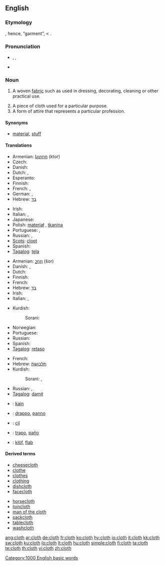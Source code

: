 ==English==

===Etymology===
{{etyl|ang}} {{term|clað||a cloth|lang=ang}}, hence, “garment”, < {{proto|Germanic|kalithaz}}.

===Pronunciation===
* {{enPR|klŏth}}, {{IPA|/klɒθ/}}, {{SAMPA|/klQT/}}
*: {{rhymes|ɒθ}}
* {{audio|en-us-cloth.ogg|Audio (US)}}

===Noun===
{{en-noun|pl=cloths|pl2=clothes}}

# {{uncountable}} A woven [[fabric]] such as used in dressing, decorating, cleaning or other practical use.
# A piece of cloth used for a particular purpose.
# A form of attire that represents a particular profession.

====Synonyms====
* {{sense|woven fabric}} [[material]], [[stuff]]

====Translations====
{{trans-top|woven fabric}}
* Armenian: [[կտոր]] (ktor)
* Czech: {{t+|cs|látka|f}}
* Danish: {{t-|da|stof|n}}
* Dutch: {{t+|nl|doek|n}}, {{t+|nl|kleed|n}}
* Esperanto: {{t|eo|ŝtofo}}
* Finnish: {{t+|fi|kangas}}
* French: {{t+|fr|tissu|m}}, {{t+|fr|étoffe|f}}
* German: {{t+|de|Stoff|m}}, {{t+|de|Tuch|n}}
* Hebrew: [[בד]] {{romanization of Hebrew|bad}} {{m}}
{{trans-mid}}
* Irish: {{t-|ga|éadach|m|xs=Irish}}
* Italian: {{t+|it|stoffa|f}}, {{t+|it|tessuto|m}}
* Japanese: {{t+|ja|布|tr=[[ぬの]], nuno|sc=Jpan}}
* Polish: [[materiał]] {{m}}, [[tkanina]] {{f}}
* Portuguese: {{t+|pt|pano|m}}, {{t+|pt|tecido|m}}
* Russian: {{t+|ru|ткань|f|tr=tkan'|sc=Cyrl}}, {{t+|ru|материя|f|tr=mat'érija|sc=Cyrl}}
* [[Scots]]: [[cloot]]
* Spanish: {{t+|es|tela|f}}
* [[Tagalog]]: [[tela]]
{{trans-bottom}}

{{trans-top|a piece of cloth}}
* Armenian: [[շոր]] (šor)
* Danish: {{t+|da|tøj|n}}, {{t-|da|klæde|n}}
* Dutch: {{t+|nl|vod|f}}
* Finnish: {{t+|fi|vaate}}
* French: {{t+|fr|tissu|m}}
* Hebrew: [[בד]] {{romanization of Hebrew|bád}} {{m}}
* Irish: {{t-|ga|éadach|m|xs=Irish}}
* Italian: {{t+|it|panno|m}}, {{t-|it|straccio|m}}
{{trans-mid}}
* Kurdish:
*: Sorani: {{t|ku|په‌ڕۆ|tr=perro|sc=KUchar}} {{g|Kurdish}}
* Norwegian: {{t+|no|stoff|n}}
* Portuguese: {{t+|pt|pano|m}}
* Russian: {{t+|ru|тряпка|f|tr=tr'ápka|sc=Cyrl}}
* Spanish: {{t+|es|trapo|m}}
* [[Tagalog]]: [[retaso]]
{{trans-bottom}}

{{trans-top|a form of attire}}
* French: {{t+|fr|tenue|f}}
* Hebrew: [[תלבושת]] {{romanization of Hebrew|tilboshet}} {{f}}
* Kurdish:
*: Sorani: {{t|ku|جل|tr=cil|sc=KUchar}}, {{t|ku|به‌رگ|tr=berg|sc=KUchar}}
{{trans-mid}}
* Russian: {{t+|ru|мундир|m|tr=mundír|sc=Cyrl}}, {{t+|ru|форма|f|tr=fórma|sc=Cyrl}}
* [[Tagalog]]: [[damit]]
{{trans-bottom}}

{{checktrans-top}}
* {{ttbc|Indonesian}}: [[kain]]
* {{ttbc|Interlingua}}: [[drappo]], [[panno]]
* {{ttbc|Kurdish}}: [[cil]]
* {{ttbc|Spanish}}: [[trapo]], [[paño]]
* {{ttbc|Volapük}}: [[klöf]], [[flab#Volapük|flab]]
{{checktrans-bottom}}

====Derived terms====
{{rel-top|terms derived from "cloth"}}
* [[cheesecloth]]
* [[clothe]]
* [[clothes]]
* [[clothing]]
* [[dishcloth]]
* [[facecloth]]
{{rel-mid}}
* [[horsecloth]]
* [[loincloth]]
* [[man of the cloth]]
* [[sackcloth]]
* [[tablecloth]]
* [[washcloth]]
{{rel-bottom}}

[[Category:1000 English basic words]]

[[ang:cloth]]
[[ar:cloth]]
[[de:cloth]]
[[fr:cloth]]
[[ko:cloth]]
[[hy:cloth]]
[[io:cloth]]
[[it:cloth]]
[[kk:cloth]]
[[sw:cloth]]
[[ku:cloth]]
[[lo:cloth]]
[[lt:cloth]]
[[hu:cloth]]
[[simple:cloth]]
[[fi:cloth]]
[[ta:cloth]]
[[te:cloth]]
[[th:cloth]]
[[vi:cloth]]
[[zh:cloth]]